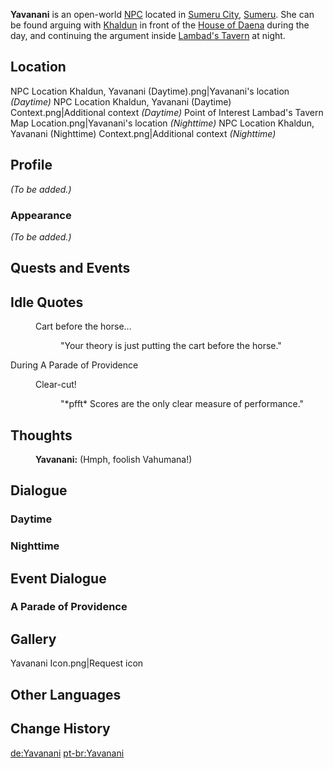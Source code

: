 {{Character Infobox
|type             = Open-World NPC
|image            = NPC Yavanani.png
|region           = Sumeru
|location         = Sumeru
|affiliation      = Haravatat
|title            = Researcher
|ancestry         = <!-- Clan/family -->
|father           = 
|mother           = 
|spouse           = 
|sibling          = 
|child            = 
|relative         = 
|voiceEN          = 
|voiceCN          = 
|voiceJP          = 
|dialoguereward   = 
}}
'''Yavanani''' is an open-world [[NPC]] located in [[Sumeru City]], [[Sumeru]]. She can be  found arguing with [[Khaldun]] in front of the [[House of Daena]] during the day, and continuing the argument inside [[Lambad's Tavern]] at night.

==Location==
<gallery>
NPC Location Khaldun, Yavanani (Daytime).png|Yavanani's location ''(Daytime)''
NPC Location Khaldun, Yavanani (Daytime) Context.png|Additional context ''(Daytime)''
Point of Interest Lambad's Tavern Map Location.png|Yavanani's location ''(Nighttime)''
NPC Location Khaldun, Yavanani (Nighttime) Context.png|Additional context ''(Nighttime)''
</gallery>

==Profile==
''(To be added.)''

===Appearance===
''(To be added.)''

==Quests and Events==
{{Quests and Events}}

==Idle Quotes==
{{Dialogue Start}}
:{{DIcon|Idle}} Cart before the horse...
::{{A|VO Yavanani 01.ogg}} "Your theory is just putting the cart before the horse."
{{Dialogue End}}

;During A Parade of Providence
{{Dialogue Start}}
:{{DIcon|Idle}} Clear-cut!
::{{A|VO Yavanani A Parade of Providence 01.ogg}} "*pfft* Scores are the only clear measure of performance."
{{Dialogue End}}

==Thoughts==
{{All Schemes to Know Explanation|name=Yavanani}}
:{{A|VO Yavanani All Schemes to Know 01.ogg}} '''Yavanani:''' (Hmph, foolish Vahumana!)

==Dialogue==
===Daytime===
{{Transclude|Khaldun|Daytime}}
===Nighttime===
{{Transclude|Khaldun|Nighttime}}

==Event Dialogue==
===A Parade of Providence===
{{Transclude|Khaldun|A Parade of Providence}}
<!--
==Trivia==
* 
-->

==Gallery==
<gallery>
Yavanani Icon.png|Request icon
</gallery>

==Other Languages==
{{Other Languages
|default_hidden = 1
|en      = Yavanani
|zhs     = 雅瓦娜尼
|zhs_rm  = Yǎwǎnàní
|zht     = 雅瓦娜尼
|zht_rm  = Yǎwǎnàní
|ja      = ヤヴァナニ
|ja_rm   = Yavanani
|ko      = 야바나니
|es      = Yavanani
|fr      = Yavanani
|ru      = Яванани
|th      = Yavanani
|vi      = Yavanani
|de      = Yavanani
|id      = Yavanani
|pt      = Yavanani
|tr      = Yavanani
|it      = Yavanani
}}

==Change History==
{{Change History|3.0}}

[[de:Yavanani]]
[[pt-br:Yavanani]]